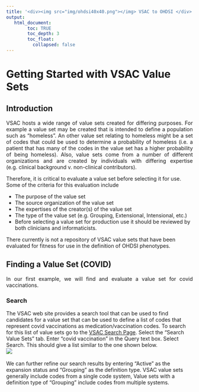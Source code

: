 ---
title: '<div><img src="img/ohdsi40x40.png"></img> VSAC to OHDSI </div>'
output:
   html_document:
        toc: TRUE
        toc_depth: 3
        toc_float:
          collapsed: false
---

<!--
*
* javascript
*
* -->

<script>
  function openFullSizeImage(imageSrc) {
    // Open a new window with the full-size image
    window.open(imageSrc, '_blank', 'width=auto,height=auto');
  }
</script>

# Getting Started with VSAC Value Sets

<!--
*
* Introduction
*
-->

## Introduction
<p align="justify">
  VSAC hosts a wide range of value sets created for differing purposes. 
  For example a value set may be created that is intended to define a population such as "homeless". 
  An other value set relating to homeless might be a set of codes 
  that could be used to determine a probability of homeless 
  (i.e. a patient that has many of the codes in the value set has a higher probability of being homeless).
  Also, value sets come from a number of different organizations 
  and are created by individuals with differing expertise 
  (e.g. clinical background v. non-clinical contributors). 
</p>
<p>
  Therefore, it is critical to evaluate a value set before selecting it for use. 
  Some of the criteria for this evaluation include
  <ul>
    <li>The purpose of the value set</li>
    <li>The source organization of the value set</li>
    <li>The expertises of the creator(s) of the value set</li>
    <li>The type of the value set (e.g. Grouping, Extensional, Intensional, etc.)</li>
    <li>  
      Before selecting a value set for production use it should be reviewed 
      by both clinicians and informaticists. 
    </li>
  </ul>
  There currently is not a repository of VSAC value sets 
  that have been evaluated for fitness for use in the definition of OHDSI phenotypes. 
</p>

<!--
*
* Finding a Value Set (COVID)
*
-->

## Finding a Value Set (COVID)

<p align="justify">
  In our first example, we will find and evaluate a value set for covid vaccinations.
</p>

### Search
The VSAC web site provides a search tool that can be used 
to find candidates for a value set that can be used to define 
a list of codes that represent covid vaccinations as medication/vaccination codes. 
To search for this list of value sets go to the 
<a href="https://vsac.nlm.nih.gov/valueset/expansions?pr=all">VSAC Search Page</a>. 
Select the "Search Value Sets" tab. 
Enter "covid vaccination" in the Query text box. 
Select Search. 
This should give a list similar to the one shown below. 
<br/>
<img src="./img" />
<br/>
<br/>
We can further refine our search results by entering "Active" as the expansion status 
and "Grouping" as the definition type. 
VSAC value sets generally include codes from a single code system, 
Value sets with a definition type of "Grouping" include codes from multiple systems. 











